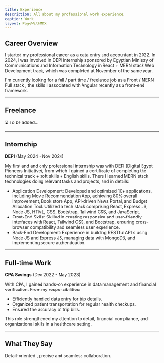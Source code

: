 ```yaml
---
title: Experience
description: All about my professional work experience.
caption: Work
layout: PageWithMDX
---
```


## Career Overview

I started my professional career as a data entry and accountant in 2022. In 2024, I was involved in DEPI internship sponsored by Egyptian Ministry of Communications and Information Technology
in React + MERN stack Web Development track, which was completed at November of the same year.

I'm currently looking for a full / part time / freelance job as a Front / MERN Full stack , the skills I associated
with Angular recently as a front-end framework.

---

## Freelance

⌛ To be added...

---

## Internship

**DEPI** (May 2024 - Nov 2024)

My first and and only professional internship was with DEPI (Digital Egypt Pioneers Initiative), from which I gained a certificate
of completing the technical track + soft skills + English skills. There I learned MERN stack technologies
doing relevant tasks and projects, and in details:

- Application Development: Developed and optimized 10+ applications, including Movie Recommendation App, achieving 80% overall improvement, Book store App, API-driven News Portal, and Budget Allocation Tool. Utilized a tech stack comprising React, Express JS, Node JS, HTML, CSS, Bootstrap, Tailwind CSS, and JavaScript.
- Front-End Skills: Skilled in creating responsive and user-friendly interfaces with React, Tailwind CSS, and Bootstrap, ensuring cross-browser compatibility and seamless user experience.
- Back-End Development: Experience in building RESTful API s using Node JS and Express JS, managing data with MongoDB, and implementing secure authentication.

---

## Full-time Work

**CPA Savings** (Dec 2022 - May 2023)

With CPA, I gained hands-on experience in data management and financial verification.
From my responsibilities:

- Efficiently handled data entry for trip details.
- Organized patient transportation for regular health checkups.
- Ensured the accuracy of trip bills.

This role strengthened my attention to detail, financial compliance, and organizational skills in a healthcare setting.

---

## What They Say

Detail-oriented , precise and seamless collaboration.
